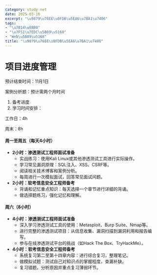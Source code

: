 ```yaml
---
category: study-net
date: 2025-03-10
excerpt: "\u9879\u76EE\u8FDB\u5EA6\u7BA1\u7406"
tags:
- "\u7B14\u8BB0"
- "\u7F51\u7EDC\u5B89\u5168"
- "Web\u5B89\u5168"
title: "\u9879\u76EE\u8FDB\u5EA6\u7BA1\u7406"
---
```

# 项目进度管理

预计结束时间：11月1日

案例分析题：预计需两个月时间

1. 备考进度
2. 学习时间安排：

工作日：4h

周末：8h

#### 周一至周五（每天4小时）

* **2小时：渗透测试工程师面试准备**
  * 实战练习：使用Kali Linux或其他渗透测试工具进行实际操作。
  * 学习常见漏洞原理：SQL注入、XSS、CSRF等。
  * 阅读相关技术博客和案例分析。
  * 每周进行一次模拟面试，回答常见面试问题。
* **2小时：软考信息安全工程师备考**
  * 背诵和记忆重点知识：每天选择一个章节进行详细的背诵。
  * 做选择题练习，强化记忆和理解。

#### 周六（8小时）

* **4小时：渗透测试工程师面试准备**
  * 深入学习渗透测试工具的使用：Metasploit、Burp Suite、Nmap等。
  * 进行完整的渗透测试项目：从信息收集、漏洞扫描到漏洞利用和报告编写。
  * 参与在线渗透测试平台的挑战（如Hack The Box、TryHackMe）。
* **4小时：软考信息安全工程师备考**
  * 系统复习第二至第十四章内容：进行综合复习，整理笔记。
  * 做模拟试题：测试自己对知识点的掌握程度，查漏补缺。
  * 复习错题，分析原因并重点复习薄弱环节。





